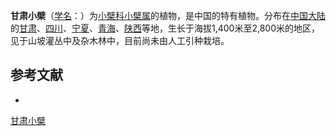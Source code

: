 {{Speciesbox
| name = 甘肃小檗
| status = 
| status_system = 
| image =
| genus = Berberis
| species = kansuensis
| authority = Schneid.
}}

'''甘肃小檗'''（[[学名|学名]]：{{lang|la|''Berberis kansuensis''}}）为[[小檗科|小檗科]][[小檗属|小檗属]]的植物，是中国的特有植物。分布在[[中国大陆|中国大陆]]的[[甘肃|甘肃]]、[[四川|四川]]、[[宁夏|宁夏]]、[[青海|青海]]、[[陕西|陕西]]等地，生长于海拔1,400米至2,800米的地区，见于山坡灌丛中及杂木林中，目前尚未由人工引种栽培。

== 参考文献 ==
<div class="references-small">
* {{cite web| url =http://www.bioinfo.cn/db05/KmzwSpecies.php?action=view&id=1816| title =甘肃小檗| work =《中国高等植物数据库全库》| publisher =中国科学院微生物研究所| author =昆明植物研究所| accessdate =2009-02-22| deadurl =yes| archiveurl =https://web.archive.org/web/20160305045258/http://www.bioinfo.cn/db05/KmzwSpecies.php?action=view&id=1816| archivedate =2016-03-05}}
</div>
{{Taxonbar|from=Q15225694}}

[[Category:小檗属|甘肃小檗]]


{{植物小作品}}
